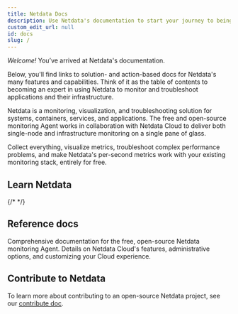 ```yaml
---
title: Netdata Docs
description: Use Netdata's documentation to start your journey to being an expert in monitoring and troubleshooting. Solve problems, read reference docs, and 
custom_edit_url: null
id: docs
slug: /
---
```



_Welcome!_ You’ve arrived at Netdata's documentation.

Below, you'll find links to solution- and action-based docs for Netdata's many features and capabilities. Think of it as
the table of contents to becoming an expert in using Netdata to monitor and troubleshoot applications and their
infrastructure.

Netdata is a monitoring, visualization, and troubleshooting solution for systems, containers, services, and
applications. The free and open-source monitoring Agent works in collaboration with Netdata Cloud to deliver both
single-node and infrastructure monitoring on a single pane of glass.

Collect everything, visualize metrics, troubleshoot complex performance problems, and make Netdata's per-second metrics
work with your existing monitoring stack, entirely for free.

## Learn Netdata

<Learn>
  <LearnBox 
    title="Overview"
    description="Learn about Netdata's core features, how it's different, and how it integrates with your existing monitoring stack.">
    <LearnLinks>
      <LearnLink to="/docs/overview/what-is-netdata" title="What is Netdata?" />
      <LearnLink to="/docs/overview/why-netdata" title="Why use Netdata?" />
      <LearnLink to="/docs/overview/netdata-monitoring-stack" title="How to use Netdata with your existing stack" />
    </LearnLinks>
  </LearnBox>
  <LearnBox 
    title="Quickstart"
    description="Five-minute introductions into how you'll visualize metrics and troubleshoot issues using Netdata's tools based how many nodes you need to monitor.">
    <LearnLinks>
      <LearnLink to="/docs/get-started" title="Get started with Netdata" />
      <LearnLink to="/docs/quickstart/single-node" title="Monitor a single node" />
      <LearnLink to="/docs/quickstart/infrastructure" title="Monitor an infrastructure" />
    </LearnLinks>
  </LearnBox>
  <LearnBox 
    title="Configure"
    description="Learn how to set up the Netdata Agent on one or more nodes to maximize the immediate value you get from monitoring your systems, containers, and applications.">
    <LearnLinks>
      <LearnLink to="/docs/configure/nodes" title="Configure the Netdata Agent" />
      <LearnLink to="/docs/configure/common-changes" title="Common configuration changes" />
      <LearnLink to="/docs/configure/start-stop-restart" title="Start, stop, or restart the Netdata Agent" />
      <LearnLink to="/docs/configure/secure-nodes" title="Secure your nodes" />
    </LearnLinks>
  </LearnBox>
  <LearnBox 
    title="Collect"
    description="Learn what per-second metrics Netdata can collect using its 300+ built-in collectors, full compatibility with Prometheus endpoints, and zero configuration.">
    <LearnLinks>
      <LearnLink to="/docs/collect/how-collectors-work" title="How Netdata's metrics collectors work" />
      <LearnLink to="/docs/collect/enable-configure" title="Enable or configure a collector" />
      <LearnLink to="/docs/collect/system-metrics" title="System metrics" />
      <LearnLink to="/docs/collect/container-metrics" title="Container metrics" />
      <LearnLink to="/docs/collect/application-metrics" title="Application metrics" />
      <LearnLink to="/docs/agent/collectors/collectors" title="Supported collectors list" />
    </LearnLinks>
  </LearnBox>
  <LearnBox 
    title="Visualize"
    description="Follow our guides on interacting with Netdata's visualizations and creating new dashboards so you can quickly drill down on anomalies and discover their root cause.">
    <LearnLinks>
      <LearnLink to="/docs/visualize/overview-infrastructure" title="See an overview of your infrastructure" />
      <LearnLink to="/docs/visualize/interact-dashboards-charts" title="Interact with dashboards and charts" />
      <LearnLink to="/docs/visualize/create-dashboards" title="Create new dashboards" />
    </LearnLinks>
  </LearnBox>
  <LearnBox 
    title="Monitor"
    description="Leverage Netdata's health watchdog and hundreds of pre-configured alarms to receive notifications on your favorite platforms whenever an anomaly affects the health or performance of your infrastructure.">
    <LearnLinks>
      <LearnLink to="/docs/monitor/view-active-alarms" title="View active health alarms" />
      <LearnLink to="/docs/monitor/configure-alarms" title="Configure health alarms" />
      <LearnLink to="/docs/monitor/enable-notifications" title="Enable notifications" />
    </LearnLinks>
  </LearnBox>
  {/* <LearnBox 
    title="Troubleshoot"
    description="Use visualizations, alarms, thousands of real-time metrics, and sophisticated tooling to help you identify, diagnose, and solve complex performance issues on your node or across your infrastructure.">
    <LearnLinks>
      <LearnLink to="/docs/troubleshoot/visual-anomaly-detection" title="Visually detect anomalies" />
      <LearnLink to="/docs/troubleshoot/metric-correlations" title="Root cause analysis with Metric Correlations" />
    </LearnLinks>
  </LearnBox> */}
  <LearnBox 
    title="Store"
    description="Netdata's distributed data architecture simplifies how you store metrics and dramatically reduces the cost compared to centralizing per-second metrics in one place. Configure your nodes to store the metrics you need.">
    <LearnLinks>
      <LearnLink to="/docs/store/distributed-data-architecture" title="Distributed data architecture" />
      <LearnLink to="/docs/store/change-metrics-storage" title="Change how long Netdata stores metrics" />
    </LearnLinks>
  </LearnBox>
  <LearnBox 
    title="Export"
    description="Send Netdata's metrics to other time-series databases to extend and improve your monitoring stack with per-second metrics. Archive or correlate metrics using other platforms.">
    <LearnLinks>
      <LearnLink to="/docs/export/external-databases" title="Export metrics to external time-series databases" />
      <LearnLink to="/docs/export/enable-connector" title="Enable an exporting connector" />
    </LearnLinks>
  </LearnBox>
</Learn>

## Reference docs

<Discover>
  <DiscoverBox 
    href="/docs/agent" 
    title="Agent">
    Comprehensive documentation for the free, open-source Netdata monitoring Agent.
  </DiscoverBox>
  <DiscoverBox 
    href="/docs/cloud" 
    title="Cloud">
    Details on Netdata Cloud's features, administrative options, and customizing your Cloud experience.
  </DiscoverBox>
</Discover>

## Contribute to Netdata

To learn more about contributing to an open-source Netdata project, see our [contribute doc](/contribute).
